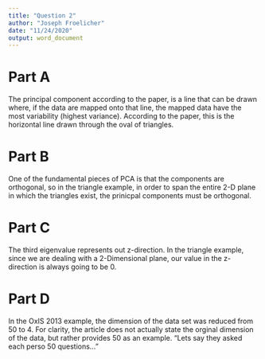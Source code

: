 ```yaml
---
title: "Question 2"
author: "Joseph Froelicher"
date: "11/24/2020"
output: word_document
---
```


# Part A
  
The principal component according to the paper, is a line that can be drawn where, if the data are mapped onto that line, the mapped data have the most variability (highest variance). According to the paper, this is the horizontal line drawn through the oval of triangles.
  
# Part B
One of the fundamental pieces of PCA is that the components are orthogonal, so in the triangle example, in order to span the entire 2-D plane in which the triangles exist, the prinicpal components must be orthogonal.
  
# Part C
The third eigenvalue represents out z-direction. In the triangle example, since we are dealing with a 2-Dimensional plane, our value in the z-direction is always going to be 0.
  
# Part D
In the OxIS 2013 example, the dimension of the data set was reduced from 50 to 4. For clarity, the article does not actually state the orginal dimension of the data, but rather provides 50 as an example. "Lets say they asked each perso 50 questions..."
